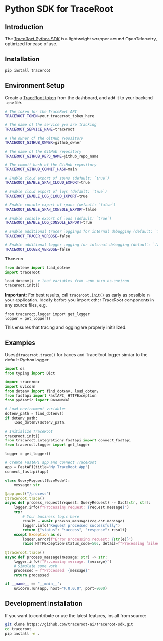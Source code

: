 # Python SDK for TraceRoot

## Introduction

The [TraceRoot Python SDK](https://pypi.org/project/traceroot) is a lightweight wrapper around OpenTelemetry, optimized for ease of use.

## Installation

```bash
pip install traceroot
```

## Environment Setup

Create a [TraceRoot token](https://prod1.traceroot.ai/integrate) from the dashboard, and add it to your backend `.env` file.

```bash .env
# The token for the TraceRoot API
TRACEROOT_TOKEN=your_traceroot_token_here

# The name of the service you are tracking
TRACEROOT_SERVICE_NAME=traceroot

# The owner of the GitHub repository
TRACEROOT_GITHUB_OWNER=github_owner

# The name of the GitHub repository
TRACEROOT_GITHUB_REPO_NAME=github_repo_name

# The commit hash of the GitHub repository
TRACEROOT_GITHUB_COMMIT_HASH=main

# Enable cloud export of spans (default: `true`)
TRACEROOT_ENABLE_SPAN_CLOUD_EXPORT=true

# Enable cloud export of logs (default: `true`)
TRACEROOT_ENABLE_LOG_CLOUD_EXPORT=true

# Enable console export of spans (default: `false`)
TRACEROOT_ENABLE_SPAN_CONSOLE_EXPORT=false

# Enable console export of logs (default: `true`)
TRACEROOT_ENABLE_LOG_CONSOLE_EXPORT=true

# Enable additional tracer loggings for internal debugging (default: `false`)
TRACEROOT_TRACER_VERBOSE=false

# Enable additional logger logging for internal debugging (default: `false`)
TRACEROOT_LOGGER_VERBOSE=false
```

Then run

```python
from dotenv import load_dotenv
import traceroot

load_dotenv()  # load variables from .env into os.environ
traceroot.init()
```

**Important:** For best results, call `traceroot.init()` as early as possible
in your application. Ideally before you import other TraceRoot components in
any source files, e.g.
```
from traceroot.logger import get_logger
logger = get_logger()
```
This ensures that tracing and logging are properly initialized.

## Examples

Uses `@traceroot.trace()` for traces and TraceRoot logger similar to the default Python logger.

```python
import os
from typing import Dict

import traceroot
import uvicorn
from dotenv import find_dotenv, load_dotenv
from fastapi import FastAPI, HTTPException
from pydantic import BaseModel

# Load environment variables
dotenv_path = find_dotenv()
if dotenv_path:
    load_dotenv(dotenv_path)

# Initialize TraceRoot
traceroot.init()
from traceroot.integrations.fastapi import connect_fastapi
from traceroot.logger import get_logger

logger = get_logger()

# Create FastAPI app and connect TraceRoot
app = FastAPI(title="My TraceRoot App")
connect_fastapi(app)

class QueryRequest(BaseModel):
    message: str

@app.post("/process")
@traceroot.trace()
async def process_request(request: QueryRequest) -> Dict[str, str]:
    logger.info(f"Processing request: {request.message}")
    try:
        # Your business logic here
        result = await process_message(request.message)
        logger.info("Request processed successfully")
        return {"status": "success", "response": result}
    except Exception as e:
        logger.error(f"Error processing request: {str(e)}")
        raise HTTPException(status_code=500, detail=f"Processing failed: {str(e)}")

@traceroot.trace()
async def process_message(message: str) -> str:
    logger.info(f"Processing message: {message}")
    # Simulate some work
    processed = f"Processed: {message}"
    return processed

if __name__ == "__main__":
    uvicorn.run(app, host="0.0.0.0", port=8000)
```

## Development Installation

If you want to contribute or use the latest features, install from source:

```bash
git clone https://github.com/traceroot-ai/traceroot-sdk.git
cd traceroot
pip install -e .
```

